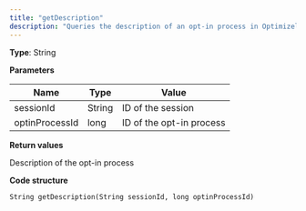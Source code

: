```yaml
---
title: "getDescription"
description: "Queries the description of an opt-in process in Optimizely Campaign."
---
```


**Type**: String

**Parameters**

| Name           | Type   | Value                    |
| -------------- | ------ | ------------------------ |
| sessionId      | String | ID of the session        |
| optinProcessId | long   | ID of the opt-in process |

**Return values**

Description of the opt-in process

**Code structure**

`String getDescription(String sessionId, long optinProcessId)
`